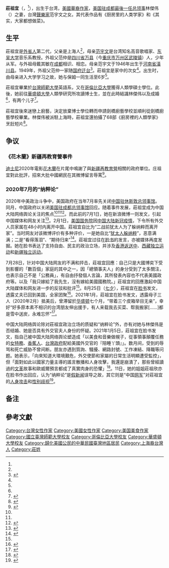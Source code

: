 {{Refimprove |time=2021-01-08T11:33:04+00:00}}

'''莊祖宜'''（{{lang-en|Tzu-i Chuang Mullinax}}，{{bd|1974年|8月|}}<ref name=a2/>），出生于台湾，[[美國華裔|美國華裔]][[作家|作家]]，[[美国驻成都总领事|美国驻成都最後一任总领事]]林傑伟（{{lang-en|Jim Mullinax}}）之妻，台灣[[聲樂家|聲樂家]]范宇文之女。其代表作品有《厨房里的人类学家》和《其实，大家都想做菜》。

==生平==
莊祖宜是[[臺灣外省人|外省人]]第二代，父亲是上海人<ref name=a2/>，母亲[[范宇文|范宇文]]是台湾知名高音歌唱家、[[東吳大學|东吴大学]]音乐系教授。外祖父范仲是[[四川省_(中華民國)|四川省]][[万县|万县]]（今[[重庆市|重庆市]][[万州区|万州区]][[武陵镇_(重庆市)|武陵镇]]）人，少年从军。与外祖母戴其敏在[[成都|成都]]相识、相恋。母亲范宇文于1946年出生于[[河南省_(中華民國)|河南省]][[潢川县|潢川县]]。1949年，外祖父范仲一家随[[中華民國政府遷台|国府迁台]]<ref>{{cite journal|quotes = 
|last = 
|first = 
|author =余玮
|coauthors = 
|date = 2016
|year = 
|month = 
|title =《范宇文来自台湾的"最美声音"》
|journal =中华儿女
|volume = 
|issue = 2016年第14期
|pages =29－31
|publisher =中华全国青年联合会
|location =北京市
|issn =1003-0557
|pmid = 
|doi = 
|bibcode = 
|oclc =
|id = 
|url =http://www.cqvip.com/QK/80409X/201614/669569208.html
|language = Zh-hans
}}</ref>{{Rp|30－31}}。莊祖宜是家中的次女<ref name=a3/>。出生时，由母亲进入大学学习之故，她与保姆一同生活至6岁<ref name=a2/>。

莊祖宜畢業於[[台灣師範大學|台灣師範大學]]英語系，又在[[哥倫比亞大學|哥倫比亞大學]]獲得人類學碩士學位。此後，她前往[[華盛頓大學|華盛頓大學]]人類學研究所攻讀博士生，並在此時結識林傑伟以及成婚<ref name=a1/>，有两个儿子<ref name="a2">{{Cite web |url=https://www.cw.com.tw/article/5089175?template=fashion|title=廚房裡的外交官夫人　莊祖宜的食與藝 |accessdate=2021-01-16 |author=吳雨潔 |date=2018-04-19 |work=責任編輯：洪家寧 |publisher=天下雜誌网站，来源：天下雜誌645期|language=Zh-hant }}</ref>。

莊祖宜後來迷戀上廚藝，決定放棄博士學位轉而申請劍橋廚藝學校並順利從劍橋廚藝學校畢業。林傑伟被派駐上海時，莊祖宜還拍攝了68部《廚房裡的人類學家》烹飪短片<ref name="a1">{{cite news |title=【小粉紅圍剿】意外捲入美中戰爭的莊祖宜　她媽媽是范宇文 |url=https://www.upmedia.mg/news_info.php?SerialNo=92554|accessdate=2021-01-16 |author=黃予萱 |date=2020-07-28 |work= |publisher=上報 |language=Zh-hant }}</ref>。

==争议==

===《花木蘭》新疆再教育營事件===
{{main|花木蘭 (2020年電影)|新疆再教育營}}
[[迪士尼|迪士尼]]2020年電影[[花木蘭_(2020年電影)|花木蘭]]在片尾中鳴謝了與[[新疆再教育營|新疆再教育營]]相關的政府單位。庄祖宜對此批評，招來大批中國網民在其微博留言辱罵<ref>{{cite news |title=批花木蘭引來中網友羞辱 莊祖宜：迪士尼討好的對象就是這個程度|url=https://m.ltn.com.tw/news/world/breakingnews/3289363 |publisher=自由時報 |date=2020-09-12}}</ref>。

=== 2020年7月的“纳粹论” ===

2020年中美政治斗争中，美国政府在当年7月率先关闭[[中国驻休斯敦总领事馆|中国驻休斯敦总领事馆]]。同月，中国政府以关闭[[美国驻成都总领事馆|美国驻成都总领事馆]]回应。随着事件发展，莊祖宜成为中国大陆网络舆论关注的焦点<ref name=a1/><ref name=a7/><ref name="a8">{{Cite web |url=https://news.ltn.com.tw/news/world/paper/1389072|title=美駐成都總領事台籍妻 遭中國網友出征|accessdate=2021-01-17 |author=|date=2020-07-27 |work= |publisher=自由时报网站 |language=Zh-hant }}</ref>。而此前的7月1日，她在新浪微博一则发文，引起中国媒体和网友关注<ref name="a5">{{Cite web |url=https://newtalk.tw/news/view/2020-07-30/443344|title=離開中國像猶太人躲納粹？ 中媒批前成都總領事夫人莊祖宜「惡意滿滿」 |accessdate=2021-01-16 |author=黃郁庭|date=2020-07-30 |work= |publisher=新頭殼newtalk |language=Zh-hant }}</ref>。2月1日，[[美国国务院|美国国务院]]因[[2019新型冠狀病毒中國大陸疫情|中国大陆新冠疫情]]，下令所有外交人员家属在48小时内离开中国。莊祖宜自比为“二战前犹太人为了躲纳粹而离开家”{{efn|2020年7月1日，莊祖宜微博原文：这些贪婪而确切的计画（在美食和音乐方面的安排）都因为新冠疫情成了泡影，而我连逗留在屋子裡缅怀唏嘘一会儿的机会都没有。记得二月一日大清早Jim摇醒我说，不好了，（美国）国务院刚下命令，所有的外交人员家属都必须立刻撤离中国！我和孩子只有不到48小时的时间订机票旅馆，打包行李，备齐医疗文件[……]我曾经一闪念，试想二战前犹太人为了躲纳粹而离开家是否就像这样，然后甩甩头不想太情绪化，告诉自己我很快就会回来<ref name=a4/>。}}。当时网友对该微博评价有多种评价，一是她自比“[[犹太人大屠杀|犹太人躲纳粹]]”，恶意满满；二是“看得落泪”、“期待归来”<ref name="a4">{{Cite web |url=http://www.thecover.cn/news/4874627|title=前美国驻成都总领事夫人微博提“纳粹”，争议起！ |accessdate=2021-01-16 |author= |date=2020-07-27 |work= |publisher=封面新闻网站，来源：环球网 |language=Zh-hans }}</ref>。莊祖宜过往在[[脸书|脸书]]的发言，亦被媒体再度发掘。她在脸书表达了支持自由、民主的政治立场，并涉及[[反對逃犯條例修訂草案運動|香港返送中]]、[[西藏独立运动|西藏独立运动]]和[[新疆独立运动|新疆独立运动]]{{efn|2020年7月30日相关报道提及<ref name=a5/>，莊祖宜脸书原文：「我有朋友在香港情勢最混亂的時候前去參加國際詩歌節，發表對自由民主的渴望和對香港人的支持。作曲家持續與藏族和維吾爾族的音樂人合作，台灣的同胞們，請不要因為我們有幸享有自由民主，就要求大陸有獨立思考能力的人都去大聲抗衡做砲灰。」}}。

7月28日，针对中国大陆网友的不满和抨击，莊祖宜回應：自己只是大國博奕下受到影響的「數百個」家庭的其中之一，因「總領事夫人」的身分受到了太多關注，也表示自己不是「公務員」，有自由抒發個人言論，其所發表內容也不代表美國政府等。以及「我只嫁給了我先生，沒有嫁給美國國務院。」莊祖宜的回應激起中国大陆媒体和网友进一步的反驳和批评<ref name=a5/>。8月25日（[[七夕|七夕]]），莊祖宜在[[脸书|脸书]]发文，透露丈夫已回到美国，全家团聚<ref>{{Cite web |url=https://www.cna.com.tw/news/acn/202008250362.aspx|title=美駐成都領館關閉近月 莊祖宜終與總領事夫團圓 |accessdate=2021-01-16 |author=|date=2020-08-26 |work=編輯：沈朋達 |publisher=中央社 CNA |language=Zh-hant }}</ref>。2021年1月，莊祖宜在脸书发文，透露母子三人（2020年2月）抵美后，曾滞留於[[華盛頓哥倫比亞特區|华盛顿]]七个月，“带着三个皮箱举目无亲”，幸好“好多原本素不相识的台湾朋友伸出援手，有人来载我去买菜、帮我搬家[……]都是雪中送炭，永难忘怀”<ref name="a7">{{Cite web |url=http://www.takungpao.com/news/232110/2021/0108/539774.html|title=台女星被指美外交官“陪睡丫头” 网民怀疑庄祖宜遭抛弃” |accessdate=2021-01-16 |author= |date=2021-01-16 |work= |publisher=大公网 |language=Zh-hans }}</ref>。

中国大陆网络舆论除对莊祖宜政治立场的质疑和“纳粹论”外，亦有对她与林傑伟是否结婚、她是否具有外交官夫人身份的怀疑。2021年1月5日，莊祖宜在脸书发文，指自己被中国大陆网络舆论塑造成「以美食和音樂做幌子，從事領事顛覆任務的[[特務|女特務]]{{efn|中国大陆网络上存在“[''美国驻'']成都總領事館在中國從事西藏、新疆方面的情報工作”的质疑<ref name=a8/>。}}、[[香蕉人|香蕉人]]、[[中華民國政府|台灣政府]]配給美國外交官的『陪睡丫頭』{{efn|“陪睡丫頭”即中国旧时婚姻中不具有配偶身份的[[婢妾|婢妾]]，身份卑微，如其姐莊祖欣所说“連個[[妾|妾]]都不如”<ref name=a6/>。}}」。数月间，受到的辱骂和死亡威胁不曾间断。朋友亦遇到質詢、騷擾、網路封號、工作凍結、降職等问题。她表示，「向來知道大環境艱危，外交使節和家屬的日常生活明顯遭受監控」，但「面對如此以國家力量主導的謠言散播和人身攻擊，我還是崩潰了，那些曾經讀過的[[文化大革命|文革]]故事和歐威爾預言{{efn|“歐威爾預言”当指[[乔治·奥威尔|喬治·歐威爾]]在小说《[[动物莊园|动物莊园]]》和《[[1984|1984]]》中对[[极权主义|极权]]社会的描述。}}都成了真實肉身的恐懼」<ref name="a3">{{Cite web |url=https://tw.appledaily.com/international/20210107/DWX3N3S4LFFS3EOFX57D3KMXS4/|title=美駐成都前總領事妻莊祖宜發聲　稱遭中國網民罵「陪睡丫頭」接死亡威脅 |accessdate=2021-01-16 |author=|date=2020-07-30 |work= |publisher=苹果日报网站 |language=Zh-hant }}</ref>。11日，她的姐姐莊祖欣亦在脸书作出回应，认为“纳粹论”是[[假新闻|假新闻]]误导之故，其它则是“中国[[网军|网军]]”对莊祖宜的[[人身攻击|人身攻击]]和[[性别歧视|性别歧视]]{{efn|2020年1月11日，莊祖欣原文<ref name=a6/>：這個時代，假新聞、假證據 一旦在網路上被傳個一百次、一千次，假的 似乎就敢搖身一變成真了。連我身邊的一個朋友，本來對我家情形很清楚的，看多了微博上的傳聞，竟然跑來跟我說，「⋯你妹把中國比做納粹是太不應該了。」我說，「妳是讀過她的原文的，明知道這她《納粹》比喻的是《新冠病毒》，比作中國 完全是被捏造抹黑出來的。」「⋯呃，是啊，我也覺得奇怪呀[……]其二，中國網軍和其落井下石的跟進者 似乎終於找到一致同意的 最惡毒的字眼，就是 說她是 台灣送給美國人的 慰安婦、婊子、陪睡丫頭、沒名份還幫生孩子的 棄婦⋯⋯有沒有注意到，這些 侮辱都是 極度性別歧視的字眼。我第一次讀到「陪睡丫頭」時 不禁大笑，還想著 送他們夫妻結婚十五年紀念一組枕頭套呢，上頭分別刺繡「陪睡丫頭」和「陪睡長工」。試問[……]從網軍的言論顯示出：中國名義上管制森嚴的外交部其實這麼容易就讓人去任意吊銷資料，還不費吹灰之力就查到，說莊祖宜拿的是 「隨行僕傭」的簽證進入中國的？並以此證明，說她根本連個妾都不如？怪了，如果只是個僕傭，美國政府幹嘛這麼 煞有介事地 撤離 並經濟輔助一個 台傭呢？[……]想不到 到了21世紀，女人的貞操、名份卻仍舊是 中國網民用來 羞辱人的唯一選項。其落後可見一斑。[……]}}<ref name="a6">{{Cite web |url=https://www.upmedia.mg/news_info.php?SerialNo=104299|title=中國網軍辱罵莊祖宜是「陪睡ㄚ頭」　莊祖欣為妹出頭：怎麼會有可悲的強國人 |accessdate=2021-01-08 |author=楊佳諭 |date=2021-01-11 |work= |publisher=上報 |language=Zh-hans }}</ref>。

==备注==

{{notelist}}

==參考文獻==
{{reflist|25em}}

{{DEFAULTSORT:Z}}
[[Category:台灣女性作家|Category:台灣女性作家]]
[[Category:美國女性作家|Category:美國女性作家]]
[[Category:美国美食作家|Category:美国美食作家]]
[[Category:國立臺灣師範大學校友|Category:國立臺灣師範大學校友]]
[[Category:哥倫比亞大學校友|Category:哥倫比亞大學校友]]
[[Category:華盛頓大學校友|Category:華盛頓大學校友]]
[[Category:歸化美國公民的中華民國臺灣地區居民|Category:歸化美國公民的中華民國臺灣地區居民]]
[[Category:上海裔台灣人|Category:上海裔台灣人]]
[[Category:莊姓|Category:莊姓]]